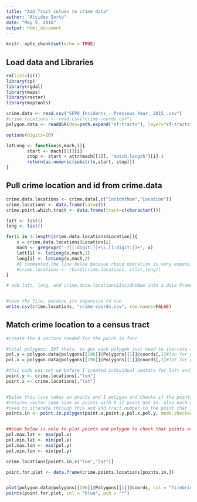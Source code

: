 ```yaml
---
title: "Add Tract column to crime data"
author: "Alcides Sorto"
date: "May 5, 2016"
output: html_document
---
```


```r
knitr::opts_chunk$set(echo = TRUE)
```


## Load data and Libraries

```r
rm(list=ls())
library(sp)
library(rgdal)
library(maps)
library(raster)
library(maptools)

crime.data <- read.csv("SFPD_Incidents_-_Previous_Year__2015_.csv")
#crime.locations <- read.csv("crime-coords.csv")
polygon.data <- readOGR(dsn=path.expand("sf-tracts"), layer="sf-tracts")

options(digits=16)

latLong <- function(s,mach,i){
        start <- mach[[1]][i]
        stop <- start + attr(mach[[1]], "match.length")[i]-1
        return(as.numeric(substr(s,start, stop)))
}
```

## Pull crime location and id from crime.data
```r
crime.data.locations <- crime.data[,c("IncidntNum","Location")]
crime.locations <- data.frame(lat=c())
crime.point.which.tract <- data.frame(tract=c(character()))

latt <- list()
long <- list()

for(i in 1:length(crime.data.locations$Location)){
    x = crime.data.locations$Location[i]
    mach <- gregexpr("-?[[:digit:]]+\\.[[:digit:]]+", x)
    latt[i] <- latLong(x,mach,1)
    long[i] <- latLong(x,mach,2)
    #I commented the line below becasue rbind operation is very expensive and this takes over an hour to perform. I was trying to reduce this.
    #crime.locations <- rbind(crime.locations, c(lat,long))
}

# add latt, long, and crime.data.locations$IncidntNum into a data Frame with each as a column to be used later. 


#save the file, becasue its expensive to run
write.csv(crime.locations, "crime-coords.csv", row.names=FALSE)
```

## Match crime location to a census tract 

```r
#create the 4 vectors needed for the point in func

#total polygons: 197 thats. to get each polygon just need to iterrate through  polygon.data@polygons[[HERE]]
pol.y = polygon.data@polygons[[196]]@Polygons[[1]]@coords[,1]#lon for polygon 196 
pol.x = polygon.data@polygons[[196]]@Polygons[[1]]@coords[,2]#lat for polygon 196

#thsi code was set up before I created individual ventors for latt and long in the loop that pulls out teh info. 
point.y <- crime.locations[,"lon"]
point.x <- crime.locations[,"lat"]


#below this line takes in points and 1 polygon and checks if the points are inside the polygon.
#returns vector same size as points with 0 if point not in. also each vaule is sent in as a seperate vector.
#need to itterate through this and add tract number to the point that is in a particular polygon. tract numbers can be found at polygon.data@data$NAME10 upto this point 
points.in <- point.in.polygon(point.x,point.y,pol.x,pol.y, mode.checked = F)


##code below is onlu to plot points and polygon to check that points arw in the polygon selected. points would not plot thogh
pol.max.lat <- max(pol.x) 
pol.min.lat <- min(pol.x)
pol.max.lon <- max(pol.y)
pol.min.lon <- min(pol.y)

crime.locations[points.in,c("lon","lat")]

point.for.plot <- data.frame(crime.points.locations[points.in,])


plot(polygon.data@polygons[[196]]@Polygons[[1]]@coords, col = "firebrick", pch = 5)
points(point.for.plot, col = "blue", pch = "*")

```


